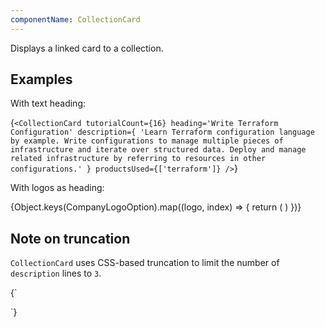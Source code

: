 ```yaml
---
componentName: CollectionCard
---
```


Displays a linked card to a collection.

## Examples

With text heading:

<LiveComponent>{`
<CollectionCard
    tutorialCount={16}
    heading='Write Terraform Configuration'
    description={
        'Learn Terraform configuration language by example. Write configurations to manage multiple pieces of infrastructure and iterate over structured data. Deploy and manage related infrastructure by referring to resources in other configurations.'
    }
    productsUsed={['terraform']}
/>
`}</LiveComponent>

With logos as heading:

<div
  style={{
    display: 'grid',
    gridTemplateColumns: 'repeat(auto-fit, minmax(min(100%, 270px), 1fr))',
    gap: '16px',
  }}
>
  {Object.keys(CompanyLogoOption).map((logo, index) => {
    return (
      <CollectionCard
        key={logo}
        url="/"
        tutorialCount={4 + index}
        logo={logo}
        heading="Title That Is Visually Hidden But Still Acts As The Card Title"
        description={
          'Lorem ipsum dolor sit amet, consectetur adipiscing elit. Auctor vitae pharetra accumsan risu, dolor sit amet. Lorem ipsum dolor sit amet, consectetur adipiscing elit. Auctor vitae pharetra accumsan risu, dolor sit amet.'
        }
        productsUsed={[
          'terraform',
          'vault',
          'consul',
          'nomad',
          'packer',
          'vagrant',
        ]}
      />
    )
  })}
</div>

## Note on truncation

`CollectionCard` uses CSS-based truncation to limit the number of `description` lines to `3`.

<LiveComponent>{`
<div style={{ maxWidth: '400px' }}>
  <CollectionCard
    url='/terraform/tutorials/oci-get-started'
    tutorialCount={7}
    heading='Get Started - OCI'
    description={
      'Build, change, and destroy a virtual cloud network and subnet on Oracle Cloud Infrastructure (OCI) using Terraform. Step-by-step, command-line tutorials will walk you through the Terraform basics for the first time. Sometimes this description will be long enough that it will definitely wrap to more than three lines, even if the viewport is very wide.'
    }
    productsUsed={['terraform']}
/>
</div>
`}</LiveComponent>

